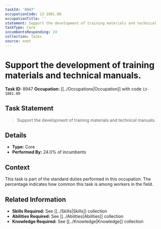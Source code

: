 ```yaml
---
taskId: '8947'
occupationCode: 13-1081.00
occupationTitle: ''
statement: Support the development of training materials and technical manuals.
taskType: Core
incumbentsResponding: 24
collection: Tasks
source: onet
---
```

# Support the development of training materials and technical manuals.

**Task ID:** 8947
**Occupation:** [[../Occupations|Occupation]] with code `13-1081.00`

## Task Statement

> Support the development of training materials and technical manuals.

## Details

- **Type:** Core
- **Performed By:** 24.0% of incumbents

## Context

This task is part of the standard duties performed in this occupation. The percentage indicates how common this task is among workers in the field.

## Related Information

- **Skills Required:** See [[../Skills|Skills]] collection
- **Abilities Required:** See [[../Abilities|Abilities]] collection
- **Knowledge Required:** See [[../Knowledge|Knowledge]] collection
